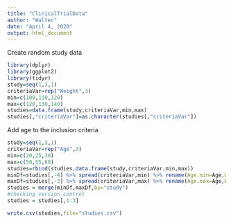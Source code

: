 ---
title: "ClinicalTrialData"
author: "Walter"
date: "April 4, 2020"
output: html_document
---
Create random study data
```{r}
library(dplyr)
library(ggplot2)
library(tidyr)
study=seq(1,3,1)
criteriaVar=rep("Weight",3)
min=c(100,110,120)
max=c(120,130,140)
studies=data.frame(study,criteriaVar,min,max)
studies[,"criteriaVar"]=as.character(studies[,"criteriaVar"])

```
Add age to the inclusion criteria

```{r}
study=seq(1,3,1)
criteriaVar=rep("Age",3)
min=c(20,25,30)
max=c(50,55,60)
studies=rbind(studies,data.frame(study,criteriaVar,min,max))
minDf=studies[,-4] %>% spread(criteriaVar,min) %>% rename(Age.min=Age,Weight.min=Weight) 
maxDf=studies[,-3] %>% spread(criteriaVar,max) %>% rename(Age.max=Age,Weight.max=Weight)
studies = merge(minDf,maxDf,by="study")
#checking version control
studies = studies[,1:3]
```


```{r}
write.csv(studies,file="studies.csv")
```

```{r}


```